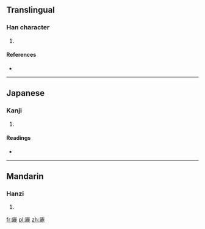 ==Translingual==

===Han character===
{{Han char|rn=53|rad=广|as=11|sn=14|four=0021<sub>1</sub>|canj=戈戈X心 (IIXP)|ids=⿸[[广]][[鹿]]}}

# {{defn|Han|sort=广11}}

====References====
* {{Han ref|kx=0350.070|dkj=09466|dj=0661.090|hdz=20899.130|uh=5ED8|ud=24280|bh=E1B5|bd=57781}}

----

==Japanese==

===Kanji===
{{ja-kanji|grade=|rs=广11}}

# {{defn|lang=ja|sort=广11}}

====Readings====
* {{ja-readings|on=[[ろく]] (roku)|kun=[[こめぐら]] (komegura)}}

----

==Mandarin==

===Hanzi===
{{cmn-hanzi|pin=[[lù]] ([[lu4]])|wg=lu<sup>4</sup>}}

# {{defn|lang=cmn|sort=广11}}

[[fr:廘]]
[[pl:廘]]
[[zh:廘]]